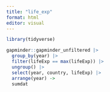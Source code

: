 ```yaml
---
title: "life_exp"
format: html
editor: visual
---
```

```r
library(tidyverse)
```

```r
gapminder::gapminder_unfiltered |>
  group_by(year) |>
  filter(lifeExp == max(lifeExp)) |>
  ungroup() |>
  select(year, country, lifeExp) |>
  arrange(year) ->
  sumdat
  
  
  
 
  
 
```

